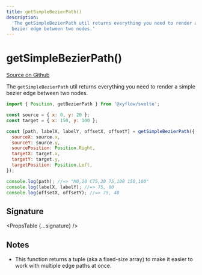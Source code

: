 ```yaml
---
title: getSimpleBezierPath()
description:
  'The getSimpleBezierPath util returns everything you need to render a simple
  bezier edge between two nodes.'
---
```



# getSimpleBezierPath()

[Source on Github](https://github.com/xyflow/xyflow/blob/v11/packages/core/src/components/Edges/SimpleBezierEdge.tsx/#L33)

The `getSimpleBezierPath` util returns everything you need to render a simple
bezier edge between two nodes.

```js
import { Position, getBezierPath } from '@xyflow/svelte';

const source = { x: 0, y: 20 };
const target = { x: 150, y: 100 };

const [path, labelX, labelY, offsetX, offsetY] = getSimpleBezierPath({
  sourceX: source.x,
  sourceY: source.y,
  sourcePosition: Position.Right,
  targetX: target.x,
  targetY: target.y,
  targetPosition: Position.Left,
});

console.log(path); //=> "M0,20 C75,20 75,100 150,100"
console.log(labelX, labelY); //=> 75, 60
console.log(offsetX, offsetY); //=> 75, 40
```

## Signature

<PropsTable {...signature} />

## Notes

- This function returns a tuple (aka a fixed-size array) to make it easier to
  work with multiple edge paths at once.

